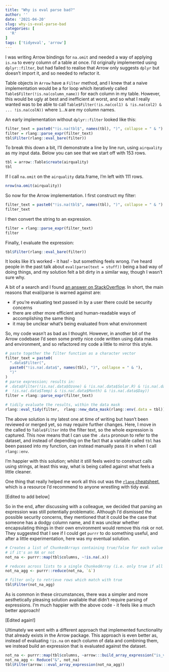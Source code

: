 ```yaml
---
title: "Why is eval parse bad?"
author: ''
date: '2021-04-20'
slug: why-is-eval-parse-bad
categories: [
  'R'
]
tags: ['tidyeval', 'arrow']
---
```


I was writing Arrow bindings for `na.omit` and needed a way of applying `is.na` to every column of a table at once.  I'd originally implemented using `dplyr::filter`, but had failed to realise that Arrow only suggests `dplyr` but doesn't import it, and so needed to refactor it.

Table objects in `Arrow` have a `Filter` method, and I knew that a naive implementation would be a for loop which iteratively called `Table$Filter(!is.na(column_name))` for each column in my table.  However, this would be ugly at best and inefficient at worst, and so what I really wanted was to be able to call `Table$Filter(!is.na(col1) & !is.na(col2) & ... !is.na(colN))` where `1`...`N` are my column names.

An early implementation without `dplyr::filter` looked like this:

```r
filter_text = paste0("!is.na(tbl$", names(tbl), ")", collapse = " & ")
filter = rlang::parse_expr(filter_text)
tbl$Filter(rlang::eval_bare(filter))

```

To break this down a bit, I'll demonstrate a line by line run, using `airquality` as my input data.  Below you can see that we start off with 153 rows. 

```r
tbl = arrow::Table$create(airquality)
tbl
```
If I call `na.omit` on the `airquality` data.frame, I'm left with 111 rows.

```r
nrow(na.omit(airquality))
```

So now for the Arrow implementation.  I first construct my filter:

```r
filter_text = paste0("!is.na(tbl$", names(tbl), ")", collapse = " & ")
filter_text
```
I then convert the string to an expression.

```r
filter = rlang::parse_expr(filter_text)
filter
```
Finally, I evaluate the expression:

```r
tbl$Filter(rlang::eval_bare(filter))
```
It looks like it's worked - it has! - but something feels wrong.  I've heard people in the past talk about `eval(parse(text = stuff))` being a bad way of doing things, and my solution felt a bit dirty in a similar way, though I wasn't sure why.

A bit of a search and I found [an answer on StackOverflow](https://stackoverflow.com/questions/13649979/what-specifically-are-the-dangers-of-evalparse).  In short, the main reasons that eval/parse is warned against are:

* if you're evaluating text passed in by a user there could be security concerns
* there are other more efficient and human-readable ways of accomplishing the same thing
* it may be unclear what's being evaluated from what environment

So, my code wasn't as bad as I thought.  However, in another bit of the Arrow codebase I'd seen some pretty nice code written using data masks and environment, and so refactored my code a little to mirror this style.

```r
# paste together the filter function as a character vector
filter_text = paste0(
  ".data$Filter(",
  paste0("!is.na(.data$", names(tbl), ")", collapse = " & "),
  ")"
)
# parse expression; results in:
# .data$Filter(!is.na(.data$Ozone) & !is.na(.data$Solar.R) & !is.na(.data$Wind) & 
#  !is.na(.data$Temp) & !is.na(.data$Month) & !is.na(.data$Day))
filter = rlang::parse_expr(filter_text)

# tidily evaluate the results, within the data mask
rlang::eval_tidy(filter,  rlang::new_data_mask(rlang::env(.data = tbl)))
```

The above solution is my latest one at time of writing but hasn't been reviewed or merged yet, so may require further changes.  Here, I move in the called to `Table$Filter` into the filter text, so the whole expression is captured.  This now means that I can use the `.data` pronoun to refer to the dataset, and instead of depending on the fact that a variable called `tbl` has been passed into my function, can instead manually pass it in when I call `rlang::env`.

I'm happier with this solution; whilst it still feels weird to construct calls using strings, at least this way, what is being called against what feels a little cleaner.  

One thing that really helped me work all this out was the [`rlang` cheatsheet](https://raw.githubusercontent.com/rstudio/cheatsheets/master/tidyeval.pdf), which is a resource I'd recommend to anyone wrestling with tidy eval.

[Edited to add below]

So in the end, after discussing with a colleague, we decided that parsing an expression was still potentially problematic.  Although I'd dismissed the possible security concerns, they mentioned that it could be the case that someone has a dodgy column name, and it was unclear whether encapsulating things in their own environment would remove this risk or not.  They suggested that I see if I could get `purrr` to do something useful, and after a little experimentation, here was my eventual solution.

```r
# Creates a list of ChunkedArrays containing true/false for each value depending
# if it's an NA or not
not_na <- purrr::map(tbl$columns, ~!is.na(.x))

# reduces across lists to a single ChunkedArray (i.e. only true if all rows contain true)
not_na_agg <- purrr::reduce(not_na, `&`)

# filter only to retrieve rows which match with true
tbl$Filter(not_na_agg)
```

As is common in these circumstances, there was a simpler and more aesthetically pleasing solution available that didn't require parsing of expressions.  I'm much happier with the above code - it feels like a much better approach!

[Edited again!]

Ultimately we went with a different approach that implemented functionality that already exists in the Arrow package.  This approach is even better as, instead of evaluating `!is.na` on each column of data and combining them, we instead build an expression that is evaluated against the dataset.

```r
not_na <- purrr::map(tbl$columns, ~arrow:::build_array_expression("is_valid", .x))
not_na_agg <- Reduce("&", not_na)
tbl$Filter(arrow:::eval_array_expression(not_na_agg))
```


